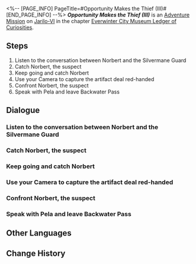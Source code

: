 <%-- [PAGE_INFO]
PageTitle=#Opportunity Makes the Thief (III)#
[END_PAGE_INFO] --%>
{{Stub|Dialogue.}}
{{Mission Infobox
|id            = 2011904
|title         = 
|image         = <!--Mission Opportunity Makes the Thief (III).png-->
|type          = Adventure
|event_name    = 
|chapter       = Everwinter City Museum Ledger of Curiosities
|requirements  = {{subst:void|<!--Unknown: {"Type":"Manual"}-->}}
|summary       = <!--official mission summary from Fate's Atlas-->
|characters    = Attendant Posing as Silvermane Guard; Criminal Accomplice Posing as Silvermane Guard; Greedy Buyer; Norbert; Pela; Trailblazer
|startLocation = [[Jarilo-VI]] - [[Backwater Pass]]
|world         = Jarilo-VI
|area          = Backwater Pass
|prev          = 
|next          = 
|rewards       = Trailblaze EXP*250; Stellar Jade*40; Traveler's Guide*3; Refined Aether*3; Credit*30,000
}}
'''''Opportunity Makes the Thief (III)''''' is an [[Adventure Mission]] on [[Jarilo-VI]] in the chapter [[Everwinter City Museum Ledger of Curiosities]].

==Steps==
# Listen to the conversation between Norbert and the Silvermane Guard
# Catch Norbert, the suspect
# Keep going and catch Norbert
# Use your Camera to capture the artifact deal red-handed
# Confront Norbert, the suspect
# Speak with Pela and leave Backwater Pass

<!--
==Gameplay Notes==

--><!--
==Trial Character==

-->
==Dialogue==
{{Stub Dialogue}}

===Listen to the conversation between Norbert and the Silvermane Guard{{subst:void|<!--201190401-->}}===
{{Mission Description|type=adventure|location=Backwater Pass|The microfilm used to display projections was stolen. Without this film, the History Exhibit cannot open to the public.<br />You and Pela arrive at the desolate shopping street to chase down Norbert, the suspect.<br />You see your suspect as soon as you arrive. Go and listen to what they're saying.}}
{{Dialogue Start}}
:{{tx}}
{{Dialogue End}}

===Catch Norbert, the suspect{{subst:void|<!--201190404-->}}===
{{Mission Description|type=adventure|location=Backwater Pass|update|The microfilm used to display projections was stolen. Without this film, the History Exhibit cannot open to the public.<br />You and Pela arrive at the desolate shopping street to chase down Norbert, the suspect.<br />Norbert's words and actions have already revealed the indisputable fact that he is the artifact peddler. Keep going and take him into custody.}}
{{Dialogue Start}}
:{{tx}}
{{Dialogue End}}

===Keep going and catch Norbert{{subst:void|<!--201190406-->}}===
{{Dialogue Start}}
:{{tx}}
{{Dialogue End}}

===Use your Camera to capture the artifact deal red-handed{{subst:void|<!--201190408-->}}===
{{Mission Description|type=adventure|location=Backwater Pass|update|The microfilm used to display projections was stolen. Without this film, the History Exhibit cannot open to the public.<br />You and Pela arrive at the desolate shopping street to chase down Norbert, the suspect.<br />Norbert and the buyer are standing right in front of you. Take out your Camera and capture the moment they strike the illegal deal.}}
{{Dialogue Start}}
:{{tx}}
{{Dialogue End}}

===Confront Norbert, the suspect{{subst:void|<!--201190410-->}}===
{{Mission Description|type=adventure|location=Backwater Pass|update|The microfilm used to display projections was stolen. Without this film, the History Exhibit cannot open to the public.<br />You and Pela arrive at the desolate shopping street to chase down Norbert, the suspect.<br />There is enough evidence now. Go up to the suspect and the buyer and confront them.}}
{{Dialogue Start}}
:{{tx}}
{{Dialogue End}}

===Speak with Pela and leave Backwater Pass{{subst:void|<!--201190412-->}}===
{{Mission Description|type=adventure|location=Backwater Pass|update|After a battle of wits and fists, you finally solve the museum's exhibit theft case.<br />The microfilm is back in your hands. Speak with Pela and return it to where it came from.}}
{{Dialogue Start}}
:{{tx}}
{{Dialogue End}}

==Other Languages==
{{Other Languages
|en   = Opportunity Makes the Thief (III)
|zhs  = 漫藏诲盗•其三
|zht  = 漫藏誨盜•其三
|ja   = 慢蔵誨盗・その3
|ko   = 견물생심•3
|es   = La oportunidad hace al ladrón III
|fr   = L'occasion fait le larron (III)
|ru   = Плохо не клади, вора в грех не вводи III
|th   = ของมีค่าล่อตาโจร 3
|vi   = Cơ Hội Tạo Nên Kẻ Trộm 3
|de   = Gelegenheit macht Diebe (Teil 3)
|id   = Kesempatan dalam Kesempitan (Bagian 3)
|pt   = A Ocasião Faz o Ladrão (III)
}}

==Change History==
{{Change History|1.1}}
